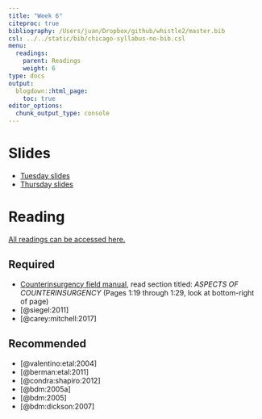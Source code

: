 ```yaml
---
title: "Week 6"
citeproc: true
bibliography: /Users/juan/Dropbox/github/whistle2/master.bib
csl: ../../static/bib/chicago-syllabus-no-bib.csl
menu: 
  readings:
    parent: Readings
    weight: 6
type: docs
output:
  blogdown::html_page:
    toc: true
editor_options: 
  chunk_output_type: console
---
```



# Slides


- [Tuesday slides](/slides/05-coin.pdf)
- [Thursday slides](/slides/05-coin-audience.pdf)


# Reading

[All readings can be accessed here.](https://www.dropbox.com/sh/pide0ytvjrnbp0q/AADaIbprAmBQERw4UwWleAVba?dl=0)

## Required

- [<i class="fa fa-external-link-square-alt" aria-hidden="true"></i> Counterinsurgency field manual](https://www.hsdl.org/?abstract&did=468442), read section titled: *ASPECTS OF COUNTERINSURGENCY* (Pages 1:19 through 1:29, look at bottom-right of page)
- [@siegel:2011]
- [@carey:mitchell:2017]



## Recommended

- [@valentino:etal:2004]
- [@berman:etal:2011]
- [@condra:shapiro:2012]
- [@bdm:2005a]
- [@bdm:2005]
- [@bdm:dickson:2007]


